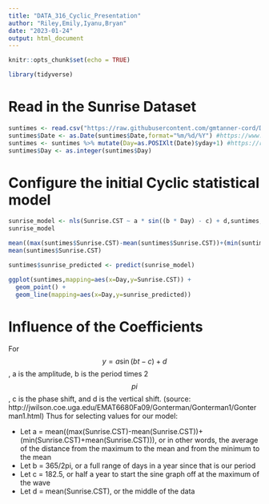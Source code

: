 ```yaml
---
title: "DATA_316_Cyclic_Presentation"
author: "Riley,Emily,Iyanu,Bryan"
date: "2023-01-24"
output: html_document
---
```


```r
knitr::opts_chunk$set(echo = TRUE)

library(tidyverse)
```

# Read in the Sunrise Dataset

```r
suntimes <- read.csv("https://raw.githubusercontent.com/gmtanner-cord/DATA316/main/Data/MoorheadSunriseSunset.csv",stringsAsFactors = TRUE)
suntimes$Date <- as.Date(suntimes$Date,format="%m/%d/%Y") #https://www.statology.org/convert-strings-to-dates-in-r/
suntimes <- suntimes %>% mutate(Day=as.POSIXlt(Date)$yday+1) #https://rc2e.com/stringsanddates
suntimes$Day <- as.integer(suntimes$Day)
```

# Configure the initial Cyclic statistical model
```r

sunrise_model <- nls(Sunrise.CST ~ a * sin((b * Day) - c) + d,suntimes,start=list(a=mean((max(suntimes$Sunrise.CST)-mean(suntimes$Sunrise.CST))+(min(suntimes$Sunrise.CST)+mean(suntimes$Sunrise.CST))), b=(365/(2*pi)), c=182.5, d=mean(suntimes$Sunrise.CST)))
sunrise_model

mean((max(suntimes$Sunrise.CST)-mean(suntimes$Sunrise.CST))+(min(suntimes$Sunrise.CST)+mean(suntimes$Sunrise.CST)))
mean(suntimes$Sunrise.CST)

suntimes$sunrise_predicted <- predict(sunrise_model)

ggplot(suntimes,mapping=aes(x=Day,y=Sunrise.CST)) +
  geom_point() +
  geom_line(mapping=aes(x=Day,y=sunrise_predicted))

```

# Influence of the Coefficients

For $$ y = a \sin(bt - c) + d $$ , a is the amplitude, b is the period times 2$$pi$$, c is the phase shift, and d is the vertical shift. (source: http://jwilson.coe.uga.edu/EMAT6680Fa09/Gonterman/Gonterman1/Gonterman1.html)
Thus for selecting values for our model:


- Let a = mean((max(Sunrise.CST)-mean(Sunrise.CST))+(min(Sunrise.CST)+mean(Sunrise.CST))), or in other words, the average of the distance from the maximum to the mean and from the minimum to the mean
- Let b = 365/2pi, or a full range of days in a year since that is our period
- Let c = 182.5, or half a year to start the sine graph off at the maximum of the wave
- Let d = mean(Sunrise.CST), or the middle of the data
